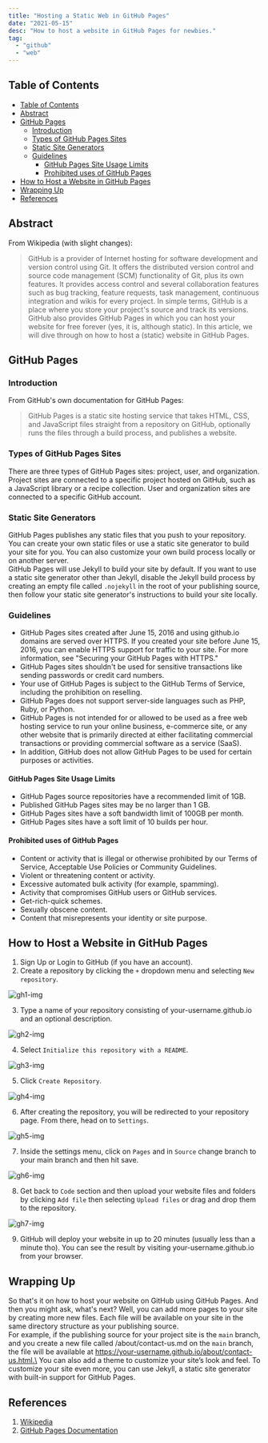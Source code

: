```yaml
---
title: "Hosting a Static Web in GitHub Pages"
date: "2021-05-15"
desc: "How to host a website in GitHub Pages for newbies."
tag:
  - "github"
  - "web"
---
```


## Table of Contents

- [Table of Contents](#table-of-contents)
- [Abstract](#abstract)
- [GitHub Pages](#github-pages)
  - [Introduction](#introduction)
  - [Types of GitHub Pages Sites](#types-of-github-pages-sites)
  - [Static Site Generators](#static-site-generators)
  - [Guidelines](#guidelines)
    - [GitHub Pages Site Usage Limits](#github-pages-site-usage-limits)
    - [Prohibited uses of GitHub Pages](#prohibited-uses-of-github-pages)
- [How to Host a Website in GitHub Pages](#how-to-host-a-website-in-github-pages)
- [Wrapping Up](#wrapping-up)
- [References](#references)

## Abstract

From Wikipedia (with slight changes):

> GitHub is a provider of Internet hosting for software development and version control using Git. It offers the distributed version control and source code management (SCM) functionality of Git, plus its own features. It provides access control and several collaboration features such as bug tracking, feature requests, task management, continuous integration and wikis for every project. In simple terms, GitHub is a place where you store your project's source and track its versions. GitHub also provides GitHub Pages in which you can host your website for free forever (yes, it is, although static). In this article, we will dive through on how to host a (static) website in GitHub Pages.

## GitHub Pages

### Introduction

From GitHub's own documentation for GitHub Pages:

> GitHub Pages is a static site hosting service that takes HTML, CSS, and JavaScript files straight from a repository on GitHub, optionally runs the files through a build process, and publishes a website.

### Types of GitHub Pages Sites

There are three types of GitHub Pages sites: project, user, and organization. Project sites are connected to a specific project hosted on GitHub, such as a JavaScript library or a recipe collection. User and organization sites are connected to a specific GitHub account.

### Static Site Generators

GitHub Pages publishes any static files that you push to your repository. You can create your own static files or use a static site generator to build your site for you. You can also customize your own build process locally or on another server.\
GitHub Pages will use Jekyll to build your site by default. If you want to use a static site generator other than Jekyll, disable the Jekyll build process by creating an empty file called `.nojekyll` in the root of your publishing source, then follow your static site generator's instructions to build your site locally.

### Guidelines

- GitHub Pages sites created after June 15, 2016 and using github.io domains are served over HTTPS. If you created your site before June 15, 2016, you can enable HTTPS support for traffic to your site. For more information, see "Securing your GitHub Pages with HTTPS."
- GitHub Pages sites shouldn't be used for sensitive transactions like sending passwords or credit card numbers.
- Your use of GitHub Pages is subject to the GitHub Terms of Service, including the prohibition on reselling.
- GitHub Pages does not support server-side languages such as PHP, Ruby, or Python.
- GitHub Pages is not intended for or allowed to be used as a free web hosting service to run your online business, e-commerce site, or any other website that is primarily directed at either facilitating commercial transactions or providing commercial software as a service (SaaS).
- In addition, GitHub does not allow GitHub Pages to be used for certain purposes or activities.

#### GitHub Pages Site Usage Limits

- GitHub Pages source repositories have a recommended limit of 1GB.
- Published GitHub Pages sites may be no larger than 1 GB.
- GitHub Pages sites have a soft bandwidth limit of 100GB per month.
- GitHub Pages sites have a soft limit of 10 builds per hour.

#### Prohibited uses of GitHub Pages

- Content or activity that is illegal or otherwise prohibited by our Terms of Service, Acceptable Use Policies or Community Guidelines.
- Violent or threatening content or activity.
- Excessive automated bulk activity (for example, spamming).
- Activity that compromises GitHub users or GitHub services.
- Get-rich-quick schemes.
- Sexually obscene content.
- Content that misrepresents your identity or site purpose.

## How to Host a Website in GitHub Pages

1. Sign Up or Login to GitHub (if you have an account).
2. Create a repository by clicking the `+` dropdown menu and selecting `New repository`.

![gh1-img](/others/ghpages1.webp)

3. Type a name of your repository consisting of your-username.github.io and an optional description.

![gh2-img](/others/ghpages2.webp)

4. Select `Initialize this repository with a README`.

![gh3-img](/others/ghpages3.webp)

5. Click `Create Repository`.

![gh4-img](/others/ghpages4.webp)

6. After creating the repository, you will be redirected to your repository page. From there, head on to `Settings`.

![gh5-img](/others/ghpages5.webp)

7. Inside the settings menu, click on `Pages` and in `Source` change branch to your main branch and then hit save.

![gh6-img](/others/ghpages6.webp)

8. Get back to `Code` section and then upload your website files and folders by clicking `Add file` then selecting `Upload files` or drag and drop them to the repository.

![gh7-img](/others/ghpages7.webp)

9. GitHub will deploy your website in up to 20 minutes (usually less than a minute tho). You can see the result by visiting your-username.github.io from your browser.

## Wrapping Up

So that's it on how to host your website on GitHub using GitHub Pages. And then you might ask, what's next? Well, you can add more pages to your site by creating more new files. Each file will be available on your site in the same directory structure as your publishing source.\
For example, if the publishing source for your project site is the `main` branch, and you create a new file called /about/contact-us.md on the `main` branch, the file will be available at https://your-username.github.io/about/contact-us.html.\
You can also add a theme to customize your site’s look and feel. To customize your site even more, you can use Jekyll, a static site generator with built-in support for GitHub Pages.

## References

1. [Wikipedia](https://en.wikipedia.org/wiki/GitHub)
2. [GitHub Pages Documentation](https://docs.github.com/en/pages/getting-started-with-github-pages)
